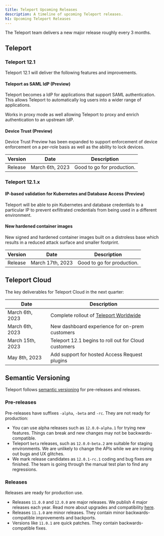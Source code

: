 ```yaml
---
title: Teleport Upcoming Releases
description: A timeline of upcoming Teleport releases.
h1: Upcoming Teleport Releases
---
```


The Teleport team delivers a new major release roughly every 3 months.

## Teleport

### Teleport 12.1

Teleport 12.1 will deliver the following features and improvements.

#### Teleport as SAML IdP (Preview)

Teleport becomes a IdP for applications that support SAML authentication. This
allows Teleport to automatically log users into a wider range of applications.

Works in proxy mode as well allowing Teleport to proxy and enrich authentication
to an upstream IdP.

#### Device Trust (Preview)

Device Trust Preview has been expanded to support enforcement of device enforcement
on a per-role basis as well as the ability to lock devices.

| Version          | Date               | Description                      |
|------------------|--------------------|----------------------------------|
| Release          | March 6th, 2023    | Good to go for production.       |

### Teleport 12.1.x

#### IP-based validation for Kubernetes and Database Access (Preview)

Teleport will be able to pin Kubernetes and database credentials to a particular IP
to prevent exfiltrated credentials from being used in a different environment.

#### New hardened container images

New signed and hardened container images built on a distroless base which results
in a reduced attack surface and smaller footprint.

| Version          | Date               | Description                      |
|------------------|--------------------|----------------------------------|
| Release          | March 17th, 2023   | Good to go for production.       |

## Teleport Cloud

The key deliverables for Teleport Cloud in the next quarter:

| Date             | Description                                                                                 |
|------------------|---------------------------------------------------------------------------------------------|
| March 6th, 2023  | Complete rollout of [Teleport Worldwide](https://goteleport.com/blog/access-proxy-latency/) |
| March 6th, 2023  | New dashboard experience for on-prem customers                                              |
| March 15th, 2023 | Teleport 12.1 begins to roll out for Cloud customers                                        |
| May 8th, 2023    | Add support for hosted Access Request plugins                                               |

## Semantic Versioning

Teleport follows [semantic versioning](https://semver.org/) for pre-releases
and releases.

### Pre-releases

Pre-releases have suffixes `-alpha`, `-beta` and `-rc`. They are not ready for
production:

- You can use alpha releases such as `12.0.0-alpha.1` for trying new features.
  Things can break and new changes may not be backwards-compatible.
- Teleport `beta` releases, such as `12.0.0-beta.2` are suitable for staging
  environments.  We are unlikely to change the APIs while we are ironing out
  bugs and UX glitches.
- We mark release candidates as `12.0.1-rc.1` coding and bug fixes are finished.
  The team is going through the manual test plan to find any regressions.

### Releases

Releases are ready for production use.

- Releases `11.0.0` and `12.0.0` are major releases. We publish 4 major releases
  each year.  Read more about upgrades and compatibility
  [here](../management/operations/upgrading.mdx).
- Releases `11.1.0` are minor releases. They contain minor backwards-compatible
  improvements and backports.
- Versions like `11.0.1` are quick patches. They contain backwards-compatible
  fixes.

